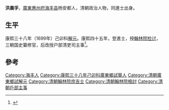 '''洪晨孚'''，[[廣東|廣東]][[惠州府|惠州府]][[海丰县|海丰县]]杨安都人，清朝政治人物，同進士出身。

== 生平 ==
康熙三十八年（1699年）己卯科[[解元|解元]]。康熙四十五年，登進士，授[[翰林院|翰林院]][[检讨|检讨]]，三朝国史纂修官，后改授户部清吏司主事<ref>{{cite news|title=海陆丰进士名录|url=http://www.hfarc.gov.cn/news/html/?1448.html|accessdate=2013-08-22|newspaper=海丰档案信息网|deadurl=yes|archiveurl=https://archive.is/20130819091205/http://www.hfarc.gov.cn/news/html/?1448.html|archivedate=2013-08-19}}</ref>。

==參考==
{{reflist}}

{{康熙四十五年丙戌科殿試金榜}}

{{Authority control}}

{{DEFAULTSORT:Hong洪}}
[[Category:海丰人|Category:海丰人]]
[[Category:康熙三十八年己卯科廣東鄉試舉人|Category:康熙三十八年己卯科廣東鄉試舉人]]
[[Category:清朝廣東鄉試解元|Category:清朝廣東鄉試解元]]
[[Category:清朝翰林院庶吉士|Category:清朝翰林院庶吉士]]
[[Category:清朝翰林院檢討|Category:清朝翰林院檢討]]
[[Category:清朝戶部主事|Category:清朝戶部主事]]


{{清朝人物小作品}}